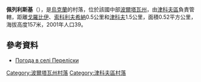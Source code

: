 {{coord|50|12|43|N|34|18|59|E|scale:100000_region:UA|display=title}}

'''佩列利斯基'''（{{lang-uk|Переліски}}），是[[烏克蘭|烏克蘭]]的村落，位於該國中部[[波爾塔瓦州|波爾塔瓦州]]，由[[津科夫區|津科夫區]]負責管轄，距離[[戈羅比伊_(津科夫區)|戈羅比伊]]、[[索科利夫希納_(津科夫區)|索科利夫希納]]0.5公里和[[津科夫|津科夫]]1.5公里，面積0.52平方公里，海拔高度157米，2001年人口39。

==參考資料==
* [http://weather.in.ua/ua/poltavskaja/19862 Погода в селі Переліски] {{Wayback|url=http://weather.in.ua/ua/poltavskaja/19862 |date=20111220061300 }}

{{DEFAULTSORT:Переліски}}
[[Category:波爾塔瓦州村落|Category:波爾塔瓦州村落]]
[[Category:津科夫區村落|Category:津科夫區村落]]


{{Poltava-geo-stub}}